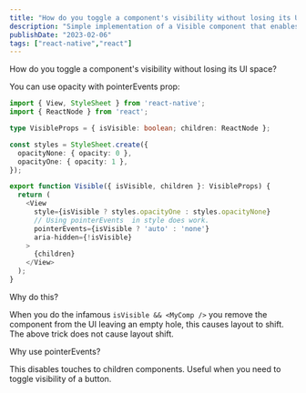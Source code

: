 ```yaml
---
title: "How do you toggle a component's visibility without losing its UI space?"
description: "Simple implementation of a Visible component that enables you to toggle the visibility of any component."
publishDate: "2023-02-06"
tags: ["react-native","react"]
---
```


How do you toggle a component's visibility without losing its UI space?

You can use opacity with pointerEvents prop:

```typescript
import { View, StyleSheet } from 'react-native';
import { ReactNode } from 'react';

type VisibleProps = { isVisible: boolean; children: ReactNode };

const styles = StyleSheet.create({
  opacityNone: { opacity: 0 },
  opacityOne: { opacity: 1 },
});

export function Visible({ isVisible, children }: VisibleProps) {
  return (
    <View
      style={isVisible ? styles.opacityOne : styles.opacityNone}
      // Using pointerEvents  in style does work.
      pointerEvents={isVisible ? 'auto' : 'none'}
      aria-hidden={!isVisible}
    >
      {children}
    </View>
  );
}
```

Why do this?

When you do the infamous `isVisible && <MyComp />` you remove the component
from the UI leaving an empty hole, this causes layout to shift. The above trick
does not cause layout shift.

Why use pointerEvents?

This disables touches to children components. Useful when you need to toggle
visibility of a button.

